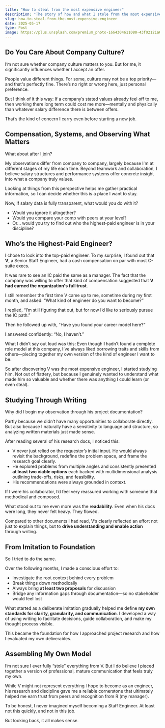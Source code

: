 ```yaml
---
title: "How to steal from the most expensive engineer"
description: "The story of how and what I stole from the most expensive engineer"
slug: how-to-steal-from-the-most-expensive-engineer
date: 2025-05-17
type: Post
image: https://plus.unsplash.com/premium_photo-1664304611080-43f02121a00f?q=80&w=1470&auto=format&fit=crop&ixlib=rb-4.1.0&ixid=M3wxMjA3fDB8MHxwaG90by1wYWdlfHx8fGVufDB8fHx8fA%3D%3D
---
```


## Do You Care About Company Culture?

I’m not sure whether company culture matters to you.
But for me, it significantly influences whether I accept an offer.

People value different things. For some, culture may not be a top priority—and that's perfectly fine.
There’s no right or wrong here, just personal preference.

But I think of it this way:
If a company’s stated values already feel off to me, then working there long term could cost me more—mentally and physically than whatever salary difference there is between offers.

That’s the kind of concern I carry even before starting a new job.

## Compensation, Systems, and Observing What Matters

What about after I join?

My observations differ from company to company, largely because I'm at different stages of my life each time.
Beyond teamwork and collaboration, I believe salary structures and performance systems offer concrete insight into what a company truly values.

Looking at things from this perspective helps me gather practical information, so I can decide whether this is a place I want to stay.

Now, if salary data is fully transparent, what would you do with it?
- Would you ignore it altogether?
- Would you compare your comp with peers at your level?
- Or… would you try to find out who the highest-paid engineer is in your discipline?

## Who’s the Highest-Paid Engineer?

I chose to look into the top-paid engineer.
To my surprise, I found out that **V**, a Senior Staff Engineer, had a cash compensation on par with most C-suite execs.

It was rare to see an IC paid the same as a manager.
The fact that the company was willing to offer that kind of compensation suggested that **V had earned the organization's full trust**. 

I still remember the first time V came up to me, sometime during my first month, and asked:
“What kind of engineer do you want to become?”

I replied,
“I’m still figuring that out, but for now I’d like to seriously pursue the IC path.”

Then he followed up with,
“Have you found your career model here?”

I answered confidently:
“No, I haven’t.”

What I didn’t say out loud was this:
Even though I hadn’t found a complete role model at this company, I’ve always liked borrowing traits and skills from others—piecing together my own version of the kind of engineer I want to be.

So after discovering V was the most expensive engineer, I started studying him.
Not out of flattery, but because I genuinely wanted to understand what made him so valuable and whether there was anything I could learn (or even steal).

## Studying Through Writing

Why did I begin my observation through his project documentation?

Partly because we didn’t have many opportunities to collaborate directly.
But also because I naturally have a sensitivity to language and structure, so analyzing written materials just made sense.

After reading several of his research docs, I noticed this:

* V never just relied on the requestor’s initial input.
  He would always revisit the background, redefine the problem space, and frame the research goal clearly.
* He explored problems from multiple angles and consistently presented **at least two viable options** each backed with multidimensional analysis outlining trade-offs, risks, and feasibility.
* His recommendations were always grounded in context.

If I were his collaborator, I’d feel very reassured working with someone that methodical and composed.

What stood out to me even more was the **readability**.
Even when his docs were long, they never felt heavy.
They flowed.

Compared to other documents I had read, V’s clearly reflected an effort not just to explain things, but to **drive understanding and enable action** through writing.

## From Imitation to Foundation

So I tried to do the same.

Over the following months, I made a conscious effort to:

* Investigate the root context behind every problem
* Break things down methodically
* Always bring **at least two proposals** for discussion
* Bridge any information gaps through documentation—so no stakeholder would feel lost

What started as a deliberate imitation gradually helped me define **my own standards for clarity, granularity, and communication**.
I developed a way of using writing to facilitate decisions, guide collaboration, and make my thought process visible.

This became the foundation for how I approached project research and how I evaluated my own deliverables.

## Assembling My Own Model

I’m not sure I ever fully “stole” everything from V.
But I do believe I pieced together a version of professional, mature communication that feels truly my own.

While V might not represent everything I hope to become as an engineer, his research and discipline gave me a reliable cornerstone that ultimately helped me earn trust from peers and recognition from R (my manager).

To be honest, I never imagined myself becoming a Staff Engineer.
At least not this quickly, and not in this job.

But looking back, it all makes sense.

